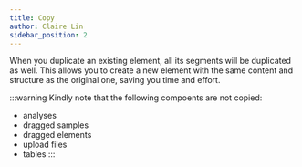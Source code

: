 ```yaml
---
title: Copy
author: Claire Lin
sidebar_position: 2
---
```



<SubTitle text="Duplicate an existing element, and its segments will be duplicated as well." />
<Reader text="User" />

When you duplicate an existing element, all its segments will be duplicated as well. This allows you to create a new element with the same content and structure as the original one, saving you time and effort.

<YouTubeFrame src="https://www.youtube-nocookie.com/embed/CbWcZp-cP6Y" title="Copy Segment" />


:::warning
Kindly note that the following compoents are not copied:
* analyses
* dragged samples
* dragged elements
* upload files
* tables
:::
